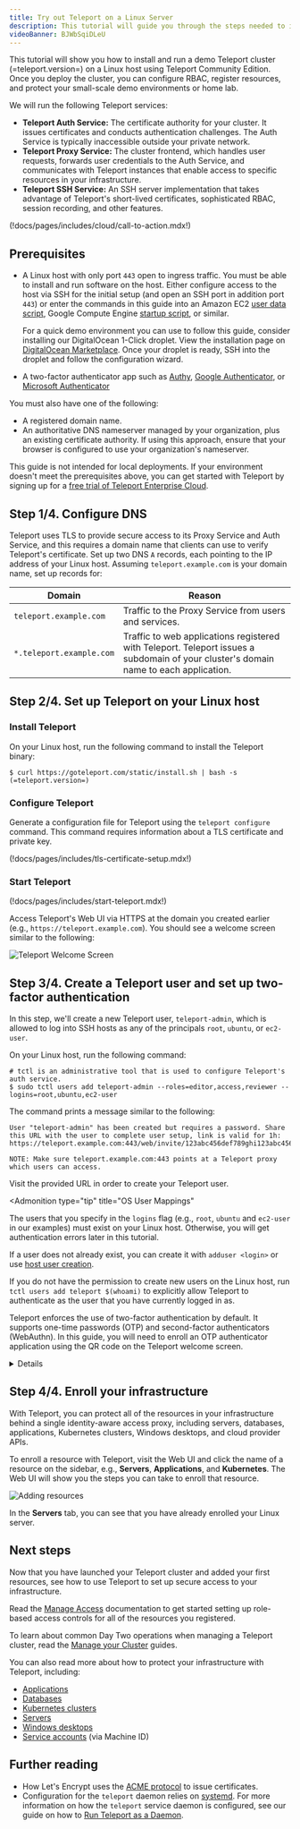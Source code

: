 ```yaml
---
title: Try out Teleport on a Linux Server
description: This tutorial will guide you through the steps needed to install and run Teleport on a Linux server
videoBanner: BJWbSqiDLeU
---
```


This tutorial will show you how to install and run a demo Teleport cluster
(=teleport.version=) on a Linux host using Teleport Community Edition. Once you
deploy the cluster, you can configure RBAC, register resources, and protect your
small-scale demo environments or home lab.

We will run the following Teleport services:

- **Teleport Auth Service:** The certificate authority for your cluster. It
  issues certificates and conducts authentication challenges. The Auth Service
  is typically inaccessible outside your private network.
- **Teleport Proxy Service:** The cluster frontend, which handles user requests,
  forwards user credentials to the Auth Service, and communicates with Teleport
  instances that enable access to specific resources in your infrastructure.
- **Teleport SSH Service:** An SSH server implementation that takes advantage of
  Teleport's short-lived certificates, sophisticated RBAC, session recording,
  and other features.

(!docs/pages/includes/cloud/call-to-action.mdx!)

## Prerequisites

- A Linux host with only port `443` open to ingress traffic. You must be able
  to install and run software on the host. Either configure access to the host
  via SSH for the initial setup (and open an SSH port in addition port `443`)
  or enter the commands in this guide into an Amazon EC2 [user data
  script](https://docs.aws.amazon.com/AWSEC2/latest/UserGuide/user-data.html),
  Google Compute Engine [startup
  script](https://cloud.google.com/compute/docs/instances/startup-scripts),
  or similar.

  <Admonition type="tip" title="Quick demo environments">

  For a quick demo environment you can use to follow this guide, consider
  installing our DigitalOcean 1-Click droplet. View the installation page on
  [DigitalOcean
  Marketplace](https://marketplace.digitalocean.com/apps/teleport). Once your
  droplet is ready, SSH into the droplet and follow the configuration wizard.

  </Admonition>

- A two-factor authenticator app such as [Authy](https://authy.com/download/),
  [Google Authenticator](https://www.google.com/landing/2step/), or [Microsoft
  Authenticator](https://www.microsoft.com/en-us/account/authenticator)

You must also have one of the following:
- A registered domain name.
- An authoritative DNS nameserver managed by your organization, plus an existing
  certificate authority. If using this approach, ensure that your browser is
  configured to use your organization's nameserver.

This guide is not intended for local deployments. If your environment doesn't
meet the prerequisites above, you can get started with Teleport by signing up
for a [free trial of Teleport Enterprise Cloud](https://goteleport.com/signup/).

## Step 1/4. Configure DNS

Teleport uses TLS to provide secure access to its Proxy Service and Auth
Service, and this requires a domain name that clients can use to verify
Teleport's certificate. Set up two DNS `A` records, each pointing to the IP
address of your Linux host. Assuming `teleport.example.com` is your domain name,
set up records for:

|Domain|Reason|
|---|---|
|`teleport.example.com`|Traffic to the Proxy Service from users and services.|
|`*.teleport.example.com`|Traffic to web applications registered with Teleport. Teleport issues a subdomain of your cluster's domain name to each application.|

## Step 2/4. Set up Teleport on your Linux host

### Install Teleport

On your Linux host, run the following command to install the Teleport binary:

```code
$ curl https://goteleport.com/static/install.sh | bash -s (=teleport.version=)
```

### Configure Teleport

Generate a configuration file for Teleport using the `teleport configure` command.
This command requires information about a TLS certificate and private key.

(!docs/pages/includes/tls-certificate-setup.mdx!)

### Start Teleport

(!docs/pages/includes/start-teleport.mdx!)

Access Teleport's Web UI via HTTPS at the domain you created earlier (e.g.,
`https://teleport.example.com`). You should see a welcome screen similar to the
following:

![Teleport Welcome Screen](../img/quickstart/welcome.png)

## Step 3/4. Create a Teleport user and set up two-factor authentication

In this step, we'll create a new Teleport user, `teleport-admin`, which is
allowed to log into SSH hosts as any of the principals `root`, `ubuntu`, or
`ec2-user`.

On your Linux host, run the following command:

```code
# tctl is an administrative tool that is used to configure Teleport's auth service.
$ sudo tctl users add teleport-admin --roles=editor,access,reviewer --logins=root,ubuntu,ec2-user
```

The command prints a message similar to the following:

```text
User "teleport-admin" has been created but requires a password. Share this URL with the user to complete user setup, link is valid for 1h:
https://teleport.example.com:443/web/invite/123abc456def789ghi123abc456def78

NOTE: Make sure teleport.example.com:443 points at a Teleport proxy which users can access.
```

Visit the provided URL in order to create your Teleport user.

<Admonition
  type="tip"
  title="OS User Mappings"
>

  The users that you specify in the `logins` flag (e.g., `root`, `ubuntu` and
  `ec2-user` in our examples) must exist on your Linux host. Otherwise, you
  will get authentication errors later in this tutorial.

  If a user does not already exist, you can create it with `adduser <login>` or
  use [host user creation](./server-access/guides/host-user-creation.mdx).

  If you do not have the permission to create new users on the Linux host, run
  `tctl users add teleport $(whoami)` to explicitly allow Teleport to
  authenticate as the user that you have currently logged in as.

</Admonition>

Teleport enforces the use of two-factor authentication by default. It supports
one-time passwords (OTP) and second-factor authenticators (WebAuthn). In this
guide, you will need to enroll an OTP authenticator application using the QR
code on the Teleport welcome screen.

<Details title="Logging in via the CLI">

In addition to Teleport's Web UI, you can access resources in your
infrastructure via the `tsh` client tool.

Install `tsh` on your local workstation:

<Tabs>
  <TabItem label="Mac">
    [Download the MacOS .pkg installer](https://goteleport.com/download?os=mac) (`tsh` client only, signed) and double-click to run it.
  </TabItem>

  <TabItem label="Mac - Homebrew">
    ```code
    $ brew install teleport
    ```

    <Admonition type="note">
      The Teleport package in Homebrew is not maintained by Teleport and we can't
      guarantee its reliability or security. We recommend the use of our [own Teleport packages](https://goteleport.com/download?os=mac).

      If you choose to use Homebrew, you must verify that the versions of `tsh` and
      `tctl` are compatible with the versions you run server-side. Homebrew usually
      ships the latest release of Teleport, which may be incompatible with older
      versions. See our [compatibility policy](./management/operations/upgrading.mdx#component-compatibility) for details.
    </Admonition>
  </TabItem>

  <TabItem label="Windows - Powershell">
    ```code
    $ curl -O https://cdn.teleport.dev/teleport-v(=teleport.version=)-windows-amd64-bin.zip
    # Unzip the archive and move `tsh.exe` to your %PATH%
    ```
  </TabItem>

  <TabItem label="Linux">
    For more options (including RPM/DEB packages and downloads for i386/ARM/ARM64) please see our [installation page](./installation.mdx).

    ```code
    $ curl -O https://get.gravitational.com/teleport-v(=teleport.version=)-linux-amd64-bin.tar.gz
    $ tar -xzf teleport-v(=teleport.version=)-linux-amd64-bin.tar.gz
    $ cd teleport
    $ sudo ./install
    # Teleport binaries have been copied to /usr/local/bin
    # To configure the systemd service for Teleport take a look at examples/systemd/README.mdx
    ```
  </TabItem>
</Tabs>

Log in to receive short-lived certificates from Teleport:

```code
# Replace teleport.example.com with your Teleport cluster's public address as configured above.
$ tsh login --proxy=<Var name="teleport.example.com" /> --user=teleport-admin
> Profile URL:        https://teleport.example.com:443
  Logged in as:       teleport-admin
  Cluster:            teleport.example.com
  Roles:              access, editor, reviewer
  Logins:             root, ubuntu, ec2-user
  Kubernetes:         enabled
  Valid until:        2022-04-26 03:04:46 -0400 EDT [valid for 12h0m0s]
  Extensions:         permit-agent-forwarding, permit-port-forwarding, permit-pty
```


</Details>

## Step 4/4. Enroll your infrastructure

With Teleport, you can protect all of the resources in your infrastructure
behind a single identity-aware access proxy, including servers, databases,
applications, Kubernetes clusters, Windows desktops, and cloud provider APIs.

To enroll a resource with Teleport, visit the Web UI and click the name of a
resource on the sidebar, e.g., **Servers**, **Applications**, and
**Kubernetes**. The Web UI will show you the steps you can take to enroll that
resource.

![Adding resources](../img/add-resources.png)

In the **Servers** tab, you can see that you have already enrolled your Linux
server. 

## Next steps

Now that you have launched your Teleport cluster and added your first resources,
see how to use Teleport to set up secure access to your infrastructure. 

Read the [Manage Access](./access-controls/introduction.mdx) documentation to
get started setting up role-based access controls for all of the resources you
registered.

To learn about common Day Two operations when managing a Teleport cluster, read
the [Manage your Cluster](./management/introduction.mdx) guides.

You can also read more about how to protect your infrastructure with Teleport,
including:

- [Applications](./application-access/introduction.mdx)
- [Databases](./database-access/introduction.mdx)
- [Kubernetes clusters](./kubernetes-access/introduction.mdx)
- [Servers](./server-access/introduction.mdx)
- [Windows desktops](./desktop-access/introduction.mdx)
- [Service accounts](./machine-id/introduction.mdx) (via Machine ID)

## Further reading

- How Let's Encrypt uses the [ACME protocol](https://letsencrypt.org/how-it-works/) to issue certificates.
- Configuration for the `teleport` daemon relies on [systemd](https://www.freedesktop.org/wiki/Software/systemd/). For more information on how the
`teleport` service daemon is configured, see our guide on how to [Run Teleport as a Daemon](management/admin/daemon.mdx).
